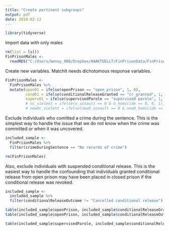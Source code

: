 ```yaml
---
title: "Create pertinent subgroups"
output: pdf
date: 2018-02-12
---
```



```r
library(tidyverse)
```

Import data with only males

```r
rm(list = ls())
FinPrisonMales <- 
  readRDS("C:/Users/benny_000/Dropbox/AAAKTUELLT/FinPrisonData/FinPrisonMales.rds")
```

Create new variables. MatchIt needs dichotomous response variables. 

```r
FinPrisonMales <-
  FinPrisonMales %>%
  mutate(open01 = ifelse(openPrison == "open_prison", 1, 0),
         cond01 = ifelse(conditionalReleaseGranted == "cr_granted", 1, 0),
         superv01 = ifelse(supervisedParole == "supervised parole", 1, 0))
         # oc_violent = ifelse(o_assault == 0 & o_homicide == 0, 0, 1),
         # newOc_violent = ifelse(newO_assault == 0 & newO_homicide == 0, 0, 1))
```


Exclude individuals who comitted a crime during the sentence. This is the simplest way to handle the issue that we do not know when the crime was committed or when it was uncovered.

```r
included_sample <-
  FinPrisonMales %>% 
  filter(crimeDuringSentence == "No records of crime")

rm(FinPrisonMales)
```


Also, exclude individuals with suspended conditional release. This is the easiest way to handle the confounding that individuals granted conditional release from open prison may have been placed in closed prison if the conditional release was revoked.


```r
included_sample <-
  included_sample %>% 
  filter(conditionalReleaseOutcome != "Cancelled conditional release")

```


```r
table(included_sample$openPrison, included_sample$conditionalReleaseGranted)
table(included_sample$openPrison, included_sample$conditionalReleaseOutcome)

table(included_sample$supervisedParole, included_sample$conditionalReleaseOutcome, included_sample$openPrison)
```


